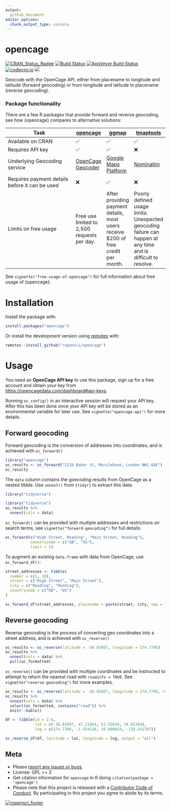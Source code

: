 ```yaml
---
output:
  github_document
editor_options: 
  chunk_output_type: console
---
```

<!-- README.md is generated from README.Rmd. Please edit that file -->
# opencage

[![CRAN_Status_Badge](http://www.r-pkg.org/badges/version/opencage)](http://cran.r-project.org/package=opencage)
[![Build Status](https://travis-ci.org/ropensci/opencage.svg?branch=master)](https://travis-ci.org/ropensci/opencage)
[![AppVeyor Build Status](https://ci.appveyor.com/api/projects/status/github/ropensci/opencage?branch=master&svg=true)](https://ci.appveyor.com/project/maelle/opencage)
[![codecov.io](https://codecov.io/github/ropensci/opencage/coverage.svg?branch=master)](https://codecov.io/github/ropensci/opencage?branch=master)
[![](https://badges.ropensci.org/36_status.svg)](https://github.com/ropensci/onboarding/issues/36)

Geocode with the OpenCage API, either from placename to longitude and latitude (forward geocoding) or from longitude and latitude to placename (reverse geocoding). 

### Package functionality

There are a few R packages that provide forward and reverse geocoding, see how {opencage} compares to alternative solutions:

| Task                         | [opencage](https://github.com/ropensci/opencage) | [ggmap](https://github.com/dkahle/ggmap) | [tmaptools](https://github.com/mtennekes/tmaptools) 
|------------------------------|--------|---------|---------|
| Available on CRAN            | ✅ | ✅ | ✅ |
| Requires API key             | ✅ | ✅ | ❌ |
| Underlying Geocoding service | [OpenCage Geocoder](https://opencagedata.com) |  [Google Maps Platform](https://developers.google.com/maps/documentation/geocoding/start) | [Nominatim](https://nominatim.org/release-docs/develop/api/Overview/) |
| Requires payment details before it can be used | ❌ | ✅ | ❌ |
| Limits on free usage | Free use limited to 2,500 requests per day. | After providing payment details, most users receive $200 of free credit per month.  | Poorly defined usage limits.<br>Unexpected geocoding failure can happen at any time and is difficult to resolve. |

See `vignette("free-usage-of-opencage")` for full information about free usage of {opencage}.

# Installation

Install the package with:

```r
install.packages("opencage")
```

Or install the development version using [remotes](https://remotes.r-lib.org/) with:

```r
remotes::install_github("ropensci/opencage")
```

# Usage

You need an **OpenCage API key** to use this package, sign up for a free account and obtain your key from [https://opencagedata.com/dashboard#api-keys](https://opencagedata.com/dashboard#api-keys).

Running `oc_config()` in an interactive session will request your API key. After this has been done once your API key will be stored as an environmental variable for later use. See `vignette("opencage-api")` for more details.

## Forward geocoding

Forward geocoding is the conversion of addresses into coordinates, and is achieved with `oc_forward()`

```r
library("opencage")
oc_results <- oc_forward("221b Baker St, Marylebone, London NW1 6XE")
oc_results
```

The `data` column contains the goecoding results from OpenCage as a nested tibble. Use `unnest()` from `{tidyr}` to extract this data:

```r
library("tidyverse")
```

```r
library("tidyverse")
oc_results %>%
  unnest(cols = data)
```

`oc_forward()` can be provided with multiple addresses and restrictions on search terms, see `vignette("forward-geocoding")` for full details.

```r
oc_forward(c("High Street, Reading", "Main Street, Reading"),
           countrycode = c("GB", "US"),
           limit = 1)
```

To augment an existing `data.frame` with data from OpenCage, use `oc_forward_df()`:

```r
street_addresses <- tibble(
  number = c(1, 10),
  street = c("High Street", "Main Street"),
  city = c("Reading", "Reading"),
  countrycode = c("GB", "US")
)

oc_forward_df(street_addresses, placename = paste(street, city, sep = ", "), output = "all")
```

## Reverse geocoding

Reverse geocoding is the process of converting geo coordinates into a street address, and is achieved with `oc_reverse()`

```r
oc_results <- oc_reverse(latitude = -36.85007, longitude = 174.7706)
oc_results %>%
  unnest(cols = data) %>%
  pull(oc_formatted)
```

`oc_reverse()` can be provided with multiple coordinates and be instructed to attempt to return the nearest road with `roadinfo = TRUE`. See `vignette("reverse-geocoding")` for more examples.

```r
oc_results <- oc_reverse(latitude = -36.85007, longitude = 174.7706, roadinfo = TRUE)
oc_results %>%
  unnest(cols = data) %>%
  select(oc_formatted, contains("road")) %>%
  knitr::kable()
```


```r
df <- tibble(id = 1:4,
             lat = c(-36.85007, 47.21864, 53.55034, 34.05369),
             lng = c(174.7706, -1.554136, 10.000654, -118.242767))

oc_reverse_df(df, latitude = lat, longitude = lng, output = "all")

```

## Meta

* Please [report any issues or bugs](https://github.com/ropensci/opencage/issues).
* License: GPL >= 2
* Get citation information for `opencage` in R doing `citation(package = 'opencage')`
* Please note that this project is released with a [Contributor Code of Conduct](CONDUCT.md). By participating in this project you agree to abide by its terms.

[![ropensci_footer](http://ropensci.org/public_images/github_footer.png)](http://ropensci.org)
